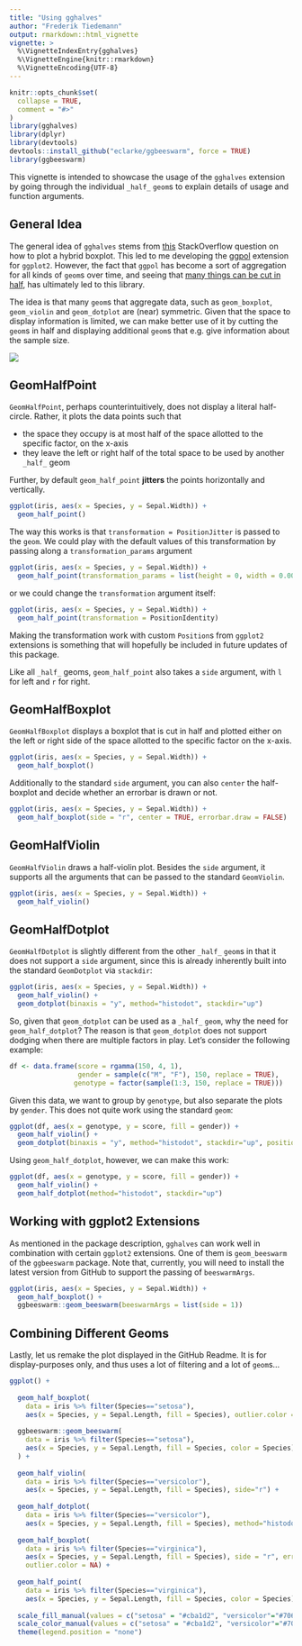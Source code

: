 ```yaml
---
title: "Using gghalves"
author: "Frederik Tiedemann"
output: rmarkdown::html_vignette
vignette: >
  %\VignetteIndexEntry{gghalves}
  %\VignetteEngine{knitr::rmarkdown}
  %\VignetteEncoding{UTF-8}
---
```


```r
knitr::opts_chunk$set(
  collapse = TRUE,
  comment = "#>"
)
library(gghalves)
library(dplyr)
library(devtools)
devtools::install_github("eclarke/ggbeeswarm", force = TRUE)
library(ggbeeswarm)
```

This vignette is intended to showcase the usage of the `gghalves` extension by going through the individual `_half_` `geom`s to explain details of usage and function arguments.

## General Idea

The general idea of `gghalves` stems from [this](https://stackoverflow.com/questions/49003863/how-to-plot-a-hybrid-boxplot-half-boxplot-with-jitter-points-on-the-other-half) StackOverflow question on how to plot a hybrid boxplot. This led to me developing the [ggpol](https://github.com/erocoar/ggpol) extension for `ggplot2`. However, the fact that `ggpol` has become a sort of aggregation for all kinds of `geom`s over time, and seeing that [many things can be cut in half](https://github.com/erocoar/ggpol/issues/4), has ultimately led to this library.

The idea is that many `geom`s that aggregate data, such as `geom_boxplot`, `geom_violin` and `geom_dotplot` are (near) symmetric. Given that the space to display information is limited, we can make better use of it by cutting the `geom`s in half and displaying additional `geom`s that e.g. give information about the sample size.

![](https://i.imgur.com/Dqjb7TP.png)

## GeomHalfPoint

`GeomHalfPoint`, perhaps counterintuitively, does not display a literal half-circle. Rather, it plots the data points such that 

- the space they occupy is at most half of the space allotted to the specific factor, on the x-axis
- they leave the left or right half of the total space to be used by another `_half_` geom

Further, by default `geom_half_point` **jitters** the points horizontally and vertically. 

```r
ggplot(iris, aes(x = Species, y = Sepal.Width)) + 
  geom_half_point()
```

The way this works is that `transformation = PositionJitter` is passed to the `geom`. We could play with the default values of this transformation by passing along a `transformation_params` argument

```r
ggplot(iris, aes(x = Species, y = Sepal.Width)) +
  geom_half_point(transformation_params = list(height = 0, width = 0.001, seed = 1))
```

or we could change the `transformation` argument itself:

```r
ggplot(iris, aes(x = Species, y = Sepal.Width)) +
  geom_half_point(transformation = PositionIdentity)
```

Making the transformation work with custom `Position`s from `ggplot2` extensions is something that will hopefully be included in future updates of this package.

Like all `_half_` geoms, `geom_half_point` also takes a `side` argument, with `l` for left and `r` for right.

## GeomHalfBoxplot

`GeomHalfBoxplot` displays a boxplot that is cut in half and plotted either on the left or right side of the space allotted to the specific factor on the x-axis.

```r
ggplot(iris, aes(x = Species, y = Sepal.Width)) +
  geom_half_boxplot()
```

Additionally to the standard `side` argument, you can also `center` the half-boxplot and decide whether an errorbar is drawn or not.

```r
ggplot(iris, aes(x = Species, y = Sepal.Width)) +
  geom_half_boxplot(side = "r", center = TRUE, errorbar.draw = FALSE)
```

## GeomHalfViolin

`GeomHalfViolin` draws a half-violin plot. Besides the `side` argument, it supports all the arguments that can be passed to the standard `GeomViolin`.

```r
ggplot(iris, aes(x = Species, y = Sepal.Width)) +
  geom_half_violin()
```


## GeomHalfDotplot

`GeomHalfDotplot` is slightly different from the other `_half_` `geom`s in that it does not support a `side` argument, since this is already inherently built into the standard `GeomDotplot` via `stackdir`:

```r
ggplot(iris, aes(x = Species, y = Sepal.Width)) +
  geom_half_violin() + 
  geom_dotplot(binaxis = "y", method="histodot", stackdir="up")
```

So, given that `geom_dotplot` can be used as a `_half_` `geom`, why the need for `geom_half_dotplot`? The reason is that `geom_dotplot` does not support dodging when there are multiple factors in play. Let's consider the following example:

```r
df <- data.frame(score = rgamma(150, 4, 1), 
                 gender = sample(c("M", "F"), 150, replace = TRUE), 
                genotype = factor(sample(1:3, 150, replace = TRUE)))
```

Given this data, we want to group by `genotype`, but also separate the plots by `gender`. This does not quite work using the standard `geom`:

```r
ggplot(df, aes(x = genotype, y = score, fill = gender)) +
  geom_half_violin() + 
  geom_dotplot(binaxis = "y", method="histodot", stackdir="up", position = PositionDodge)
```


Using `geom_half_dotplot`, however, we can make this work:

```r
ggplot(df, aes(x = genotype, y = score, fill = gender)) +
  geom_half_violin() + 
  geom_half_dotplot(method="histodot", stackdir="up")
```

## Working with ggplot2 Extensions

As mentioned in the package description, `gghalves` can work well in combination with certain `ggplot2` extensions. One of them is `geom_beeswarm` of the `ggbeeswarm` package. Note that, currently, you will need to install the latest version from GitHub to support the passing of `beeswarmArgs`.

```r
ggplot(iris, aes(x = Species, y = Sepal.Width)) +
  geom_half_boxplot() +
  ggbeeswarm::geom_beeswarm(beeswarmArgs = list(side = 1))
```


## Combining Different Geoms

Lastly, let us remake the plot displayed in the GitHub Readme. It is for display-purposes only, and thus uses a lot of filtering and a lot of `geom`s...

```r
ggplot() +
  
  geom_half_boxplot(
    data = iris %>% filter(Species=="setosa"), 
    aes(x = Species, y = Sepal.Length, fill = Species), outlier.color = NA) +
  
  ggbeeswarm::geom_beeswarm(
    data = iris %>% filter(Species=="setosa"),
    aes(x = Species, y = Sepal.Length, fill = Species, color = Species), beeswarmArgs=list(side=+1)
  ) +
  
  geom_half_violin(
    data = iris %>% filter(Species=="versicolor"), 
    aes(x = Species, y = Sepal.Length, fill = Species), side="r") +
  
  geom_half_dotplot(
    data = iris %>% filter(Species=="versicolor"), 
    aes(x = Species, y = Sepal.Length, fill = Species), method="histodot", stackdir="down") +
  
  geom_half_boxplot(
    data = iris %>% filter(Species=="virginica"), 
    aes(x = Species, y = Sepal.Length, fill = Species), side = "r", errorbar.draw = TRUE,
    outlier.color = NA) +
  
  geom_half_point(
    data = iris %>% filter(Species=="virginica"), 
    aes(x = Species, y = Sepal.Length, fill = Species, color = Species), side = "l") +
  
  scale_fill_manual(values = c("setosa" = "#cba1d2", "versicolor"="#7067CF","virginica"="#B7C0EE")) +
  scale_color_manual(values = c("setosa" = "#cba1d2", "versicolor"="#7067CF","virginica"="#B7C0EE")) +
  theme(legend.position = "none")
```







